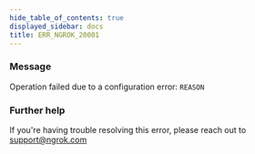 ```yaml
---
hide_table_of_contents: true
displayed_sidebar: docs
title: ERR_NGROK_20001
---
```


### Message

Operation failed due to a configuration error: `REASON`

<ErrorDetails />

### Further help

If you're having trouble resolving this error, please reach out to [support@ngrok.com](mailto:support@ngrok.com?subject=Help%20with%20ERR_NGROK_20001)
